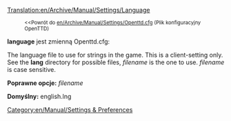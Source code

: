 [[Translation:en/Archive/Manual/Settings/Language]]
{{pl/Tłumaczenie|oryg. = en/Archive/Manual/Settings/Language
|z     = en
|Postępy = 40
}}

:<small><<Powrót do [[en/Archive/Manual/Settings/Openttd.cfg]] (Plik konfiguracyjny OpenTTD)</small>


'''language''' jest zmienną Openttd.cfg:

The language file to use for strings in the game. This is a client-setting only. See the '''lang''' directory for possible files, ''filename'' is the one to use. ''filename'' is case sensitive.


'''Poprawne opcje:''' ''filename''

'''Domyślny:''' english.lng

[[Category:en/Manual/Settings & Preferences]]